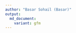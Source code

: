 ```yaml
---
author: "Basar Sohail (Basar)"
output:
  md_document:
    variant: gfm
---
```


```R
```